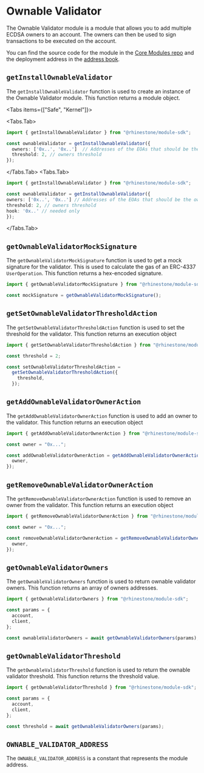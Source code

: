 
# Ownable Validator

The Ownable Validator module is a module that allows you to add multiple ECDSA owners to an account. The owners can then be used to sign transactions to be executed on the account.

You can find the source code for the module in the [Core Modules repo](https://github.com/rhinestonewtf/core-modules/tree/main/src/OwnableValidator) and the deployment address in the [address book](../../overview/address-book.mdx).

## `getInstallOwnableValidator`

The `getInstallOwnableValidator` function is used to create an instance of the Ownable Validator module. This function returns a module object.

<Tabs items={["Safe", "Kernel"]}>

<Tabs.Tab>

```typescript
import { getInstallOwnableValidator } from "@rhinestone/module-sdk";

const ownableValidator = getInstallOwnableValidator({
  owners: ['0x..', '0x..']  // Addresses of the EOAs that should be the owners of this account.
  threshold: 2, // owners threshold
});
```

</Tabs.Tab>
<Tabs.Tab>
```typescript
import { getInstallOwnableValidator } from "@rhinestone/module-sdk";

const ownableValidator = getInstallOwnableValidator({
owners: ['0x..', '0x..'] // Addresses of the EOAs that should be the owners of this account.
threshold: 2, // owners threshold
hook: '0x..' // needed only
});

````
</Tabs.Tab>
</Tabs>

## `getOwnableValidatorMockSignature`

The `getOwnableValidatorMockSignature` function is used to get a mock signature for the validator. This is used to calculate the gas of an ERC-4337 `UserOperation`. This function returns a hex-encoded signature.

```typescript
import { getOwnableValidatorMockSignature } from "@rhinestone/module-sdk";

const mockSignature = getOwnableValidatorMockSignature();
````

## `getSetOwnableValidatorThresholdAction`

The `getSetOwnableValidatorThresholdAction` function is used to set the threshold for the validator. This function returns an execution object

```typescript
import { getSetOwnableValidatorThresholdAction } from "@rhinestone/module-sdk";

const threshold = 2;

const setOwnableValidatorThresholdAction =
  getSetOwnableValidatorThresholdAction({
    threshold,
  });
```

## `getAddOwnableValidatorOwnerAction`

The `getAddOwnableValidatorOwnerAction` function is used to add an owner to the validator. This function returns an execution object

```typescript
import { getAddOwnableValidatorOwnerAction } from "@rhinestone/module-sdk";

const owner = "0x...";

const addOwnableValidatorOwnerAction = getAddOwnableValidatorOwnerAction({
  owner,
});
```

## `getRemoveOwnableValidatorOwnerAction`

The `getRemoveOwnableValidatorOwnerAction` function is used to remove an owner from the validator. This function returns an execution object

```typescript
import { getRemoveOwnableValidatorOwnerAction } from "@rhinestone/module-sdk";

const owner = "0x...";

const removeOwnableValidatorOwnerAction = getRemoveOwnableValidatorOwnerAction({
  owner,
});
```

## `getOwnableValidatorOwners`

The `getOwnableValidatorOwners` function is used to return ownable validator owners. This function returns an array of owners addresses.

```typescript
import { getOwnableValidatorOwners } from "@rhinestone/module-sdk";

const params = {
  account,
  client,
};

const ownableValidatorOwners = await getOwnableValidatorOwners(params);
```

## `getOwnableValidatorThreshold`

The `getOwnableValidatorThreshold` function is used to return the ownable validator threshold. This function returns the threshold value.

```typescript
import { getOwnableValidatorThreshold } from "@rhinestone/module-sdk";

const params = {
  account,
  client,
};

const threshold = await getOwnableValidatorOwners(params);
```

## `OWNABLE_VALIDATOR_ADDRESS`

The `OWNABLE_VALIDATOR_ADDRESS` is a constant that represents the module address.
